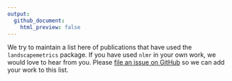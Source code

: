 ```yaml
---
output:
  github_document:
    html_preview: false
---
```


We try to maintain a list here of publications that have used the `landscapemetrics` package.
If you have used `nlmr` in your own work, we would love to hear from you.
Please [file an issue on GitHub](https://github.com/marcosci/landscapemetrics/issues/new/) so we can add your work to this list.
